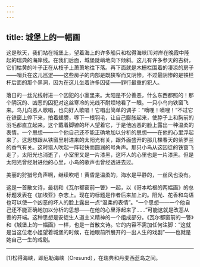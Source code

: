 ```yaml
---
---
---
```

title: 城堡上的一幅画
---






这是秋天，我们站在城堡上，望着海上的许多船只和松得海峡[1]对岸在晚霞中隆起的瑞典的海岸线。在我们后面，城堡陡峭地向下倾斜。这儿有许多参天的古树，它们枯黄的叶子正在从枝子上萧萧地往下落。再下面就是木栅栏围着的凄凉的房子——哨兵在这儿巡逻——这些房子的内部是既狭窄而又阴惨。不过最阴惨的是铁栏杆后面的那个黑洞，因为在这儿坐着许多囚徒——罪行最重的犯人。

落日的一丝光线射进一个囚犯的小室里来。太阳是不分善恶，什么东西都照的！那个阴沉的、凶恶的囚犯对这丝寒冷的光线不耐烦地看了一眼。一只小鸟向铁窗飞来。鸟儿向恶人歌唱，也向好人歌唱！它唱出简单的调子：“嘀哩！嘀哩！”不过它在铁窗上停下来，拍着翅膀，啄下一根羽毛，让自己膨胀起来，使脖子上和胸前的羽毛都直立起来。这个戴着脚镣的坏人望着它，于是他凶恶的脸上露出一种温柔的表情。一个思想——一个他自己还不能正确地加以分析的思想——在他的心里浮起来了。这思想跟从铁窗里射进来的太阳光有关，跟外面盛开的那几棵春天的紫罗兰的香气有关。这时猎人吹起一阵轻快而圆润的号角声。那只小鸟从这囚徒的铁窗飞走了，太阳光也消逝了，小室里又是一片漆黑，这坏人的心里也是一片漆黑。但是太阳光曾经射进他的心里，小鸟的歌声也曾经透进去过。

美丽的狩猎号角声啊，继续吹吧！黄昏是温柔的，海水是平静的，一丝风也没有。

这是一首散文诗，最初和《瓦尔都窗前一瞥》一起，以《哥本哈根的两幅画》的总标题发表在《加埃亚》杂志上。现在的标题是作者后来加上的。阳光、花香和鸟语也可以使一个凶恶的坏人的脸上露出一点“温柔的表情”。“一个思想——一个他自己还不能正确地加以分析的思想——在他的心里浮起来了……”可能这就是改恶从善的开端。这种思想是安徒生人道主义精神的一个组成部分。《瓦尔都窗前的一瞥》和《城堡上的一幅画》一样，也是一首散文诗。它的内容不需加任何注脚：“这就是当这位老小姐望着城堡的时候，在她眼前所展开的一出人生的戏剧”——也就是她自己一生的戏剧。



***



[1]松得海峡，即厄勒海峡（Oresund），在瑞典和丹麦西蓝岛之间。